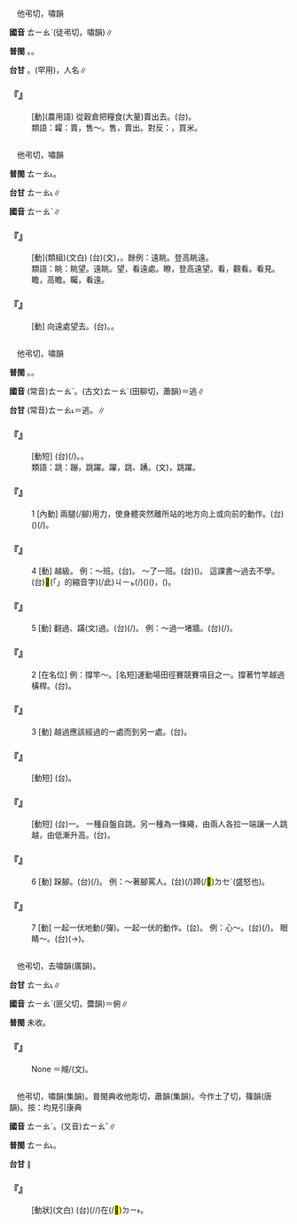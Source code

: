 
=={{ruby|糶|ㄊㄧㄠˋ}}==

　他弔切，嘯韻

'''國音''' <rt>ㄊㄧㄠˋ</rt>{{ruby|。|ㄉㄧㄠˋ}}(徒弔切，嘯韻)∥

'''普閩''' {{ruby|(文)|ㄊㄧㄠ˪}}。{{ruby|(白)|ㄊㄧㄜ˪}}。

'''台甘''' {{ruby|(文)|ㄊㄧㄠ˪}}。{{ruby|(語)|ㄊㄧㄜ˪}}{{ruby|。|ㄉㄧㄠ˫}}(罕用)，人名∥

    

==='''『{{ruby|糶|ㄊㄧㄠˋ}}』'''===
: [動](農用語) 從穀倉把糧食(大量)賣出去。(台){{ruby|糶|ㄊㄧㄜ˪}}{{ruby|粟|ㄑㄧㆤㆶ}}{{ruby|仔|ㄚ}}。
:類語：糶：賣，售～。售，賣出。對反：{{ruby|糴|ㄉㄧˊ}}，買米。
:
    

=={{ruby|眺|ㄊㄧㄠˋ}}==

　他弔切，嘯韻

'''普閩''' <rt>ㄊㄧㄠ˪</rt>。

'''台甘''' <rt>ㄊㄧㄠ˪</rt>∥

'''國音''' <rt>ㄊㄧㄠˋ</rt>∥

    

==='''『{{ruby|眺|ㄊㄧㄠˋ}}{{ruby|望|ㄨㄤˋ}}』'''===
: [動](類組)(文白) (台){{ruby|朓|ㄊㄧㄠˋ}}{{ruby|望|ㆠㆲ˫}}(文)，{{ruby|由|ㄧㄨˊ}}{{ruby|高|ㄍㄨㄢˊ}}{{ruby|處|ㄘㄨ˪}}{{ruby|看|ㄎㄨㆩ˪}}{{ruby|對|ㄉㄨㄧ˪}}{{ruby|下|ㆤ˫}}{{ruby|面|ㆠㄧㄣ˫}}{{ruby|遠|ㄏㆭ˫}}{{ruby|遠|ㄏㆭ˫}}{{ruby|開|ㄎㄨㄧ}}{{ruby|闊|ㄎㄨㄚㆷ}}{{ruby|丌|ㆤ}}{{ruby|所|ㄙㆦˋ}}{{ruby|在|ㄗㄞ˫}}。餘例：遠眺。登高眺遠。
:類語：眺：眺望。遠眺。望，看遠處。瞭，登高遠望。看，觀看。看見。瞻，高瞻。矚，看遠。
:
    

==='''『{{ruby|眺|ㄊㄧㄠˋ}}』'''===
: [動] 向遠處望去。(台){{ruby|看|ㄎㄨㆩ˪}}{{ruby|對|ㄉㄨㄧ˪}}{{ruby|遠|ㄏㆭ˫}}{{ruby|遠|ㄏㆭ˫}}{{ruby|去|ㄎㄧ˪}}。{{ruby|看|ㄎㄨㆩ˪}}{{ruby|遠|ㄏㆭ˫}}。
    

=={{ruby|跳|ㄊㄧㄠˋ}}==

　他弔切，嘯韻

'''普閩''' {{ruby|(文)|ㄊㄧㄠ˪}}{{ruby|。|ㄊㄧㄠˊ}}。{{ruby|(白)|ㄉㄧㄜˊ}}{{ruby|/|ㄊㄧㄜˊ}}。

'''國音''' (常音)<rt>ㄊㄧㄠˋ</rt>。(古文)<rt>ㄊㄧㄠˊ</rt>(田聊切，蕭韻)＝逃∥

'''台甘''' (常音)<rt>ㄊㄧㄠ˪</rt>{{ruby|。|ㄉㄜˊ}}＝逃{{ruby|。|ㄉㄠˊ}}。{{ruby|(語)|ㄉㄧㄜˊ}}∥

    

==='''『{{ruby|跳|ㄊㄧㄠˋ}}{{ruby|槽|ㄘㄠˊ}}』'''===
: [動短] (台){{ruby|換|ㄨㆩ˫}}{{ruby|職|ㄐㄧㆵ}}{{ruby|業|ㆣㄧㄚㆴ ͘}}(/{{ruby|頭|ㄊㄠˊ}}{{ruby|路|ㄌㆦ˫}})。{{ruby|換|ㄨㆩ˫}}{{ruby|頭|ㄊㄠˊ}}{{ruby|家|ㄍㆤ}}。
:類語：跳：蹦，跳躍。躍，跳、踴。{{ruby|趵|ㄅㄠˋ}}(文)，跳躍。
:
    

==='''『{{ruby|跳|ㄊㄧㄠˋ}}』'''===
:1  [內動] 兩腿(/腳)用力，使身體突然離所站的地方向上或向前的動作。(台){{ruby|跳|ㄊㄧㄜˊ}}({{ruby|向|ㄏㄧㆲ˪}}{{ruby|上|ㄒㄧㆲ˫}}){{ruby|或|ㄧㄚㆷ ͘}}{{ruby|是|ㄒㄧ˫}}{{ruby|跳|ㄊㄧㄠ˪}}{{ruby|向|ㄏㄧㆲ˪}}{{ruby|前|ㄐㄧㄢˊ}}(/{{ruby|向|ㄏㄧㆲ˪}}{{ruby|下|ㆤ˫}})。
    

==='''『{{ruby|跳|ㄊㄧㄠˋ}}』'''===
:4  [動] 越級。 例：～班。(台){{ruby|跳|ㄊㄧㄠ˪}}{{ruby|級|ㄍㄧㆴ}}。 ～了一班。(台){{ruby|一|ㄧㆵ}}{{ruby|年|ㄋㄧˊ}}{{ruby|跳|ㄊㄧㄠ˪}}{{ruby|起|·ㄎㄧˋ}}{{ruby|去|ㄎㄧˋ}}{{ruby|三|ㄙㆩ}}{{ruby|年|ㄋㄧˊ}}({{ruby|無|ㆠㄜˊ}}{{ruby|讀|ㄊㄚㆶ ͘}}{{ruby|第|ㄉㆤ˫}}{{ruby|二|ㆢㄧ˫}}{{ruby|/|ㄌㄧ˫}}{{ruby|年|ㄋㄧˊ}}{{ruby|級|ㄍㄧㆴ}})。 這課書～過去不學。(台)<mark>&#xffb50;</mark>(「{{ruby|此|ㄐㄧˋ}}{{ruby|一|ㄐㄧㆵ ͘}}」的縮音字)(/此)<rt>ㄐㄧㆵ</rt>{{ruby|課|ㄎㄜ˪}}{{ruby|冊|ㄘㆤㆷ}}(/{{ruby|只|ㄐㄧˋ}}{{ruby|一|ㄐㄧㆵ ͘}}{{ruby|課|ㄎㄜ˪}})({{ruby|課|ㄎㄜ˪}}{{ruby|文|ㆠㄨㄣˊ}}){{ruby|跳|ㄊㄧㄠ˪}}({{ruby|<mark>&#xf9861;</mark>|ㄌㄤ˪}}){{ruby|過|ㄍㄨㆤ˪}}{{ruby|/|ㄍㆤ˪}}{{ruby|去|ㄎㄧ˪}}{{ruby|無|ㆠㄜˊ}}{{ruby|讀|ㄊㄚㆶ ͘}}，({{ruby|先|ㄒㄧㄢ}}{{ruby|生|ㄙㆥ}}{{ruby|/|ㄒㆪ}}{{ruby|無|ㆠㄜˊ}}{{ruby|教|ㄍㄚ˪}})。
    

==='''『{{ruby|跳|ㄊㄧㄠˋ}}』'''===
:5  [動] 翻過、蹣(文)過。(台){{ruby|跳|ㄊㄧㄠ˪}}{{ruby|過|ㄍㆤ˪}}{{ruby|/|ㄍㄨㆤ˪}}(/{{ruby|蹣|ㄅㄨㆩˊ}}{{ruby|過|ㄍㄨㆤ˪}}{{ruby|/|ㄍㆤ˪}})。 例：～過一堵牆。(台){{ruby|跳|ㄊㄧㄠ˪}}(/{{ruby|蹣|ㄅㄨㆩˊ}}){{ruby|過|ㄍㄨㆤ˪}}{{ruby|/|ㄍㆤ˪}}{{ruby|一|ㄐㄧㆵ ͘}}{{ruby|堵|ㄉㆦˋ}}{{ruby|牆|ㄑㄧㆫˊ}}{{ruby|/|ㄑㄧㆧˊ}}。
    

==='''『{{ruby|跳|ㄊㄧㄠˋ}}』'''===
:2  [在名位] 例：撐竿～。[名短]運動場田徑賽競賽項目之一。撐著竹竿越過橫桿。(台){{ruby|撐|ㄊㆪ˪}}{{ruby|/|ㄊㆥ˪}}{{ruby|一|ㄐㄧㆵ ͘}}{{ruby|枝|ㄍㄧ}}{{ruby|竹|ㄉㄧㆤㆶ}}{{ruby|篙|ㄍㄜ}}{{ruby|跳|ㄊㄧㄠ˪}}{{ruby|過|ㄍㄨㆤ˪}}{{ruby|/|ㄍㆤ˪}}{{ruby|橫|ㄏㄨㆪˊ}}{{ruby|/|ㄏㄨㆮˊ}}{{ruby|桿|ㄍㄨㆩ}}。
    

==='''『{{ruby|跳|ㄊㄧㄠˋ}}』'''===
:3  [動] 越過應該經過的一處而到另一處。(台){{ruby|跳|ㄊㄧㄠ˪}}{{ruby|過|ㄍㄨㆤ˪}}{{ruby|/|ㄍㆤ˪}}{{ruby|/|ㄍㄜ˪}}{{ruby|去|ㄎㄧ˪}}。
    

==='''『{{ruby|跳|ㄊㄧㄠˋ}}{{ruby|馬|ㄇㄚˇ}}』'''===
: [動短] (台){{ruby|象|ㄑㄧㆧ˫}}{{ruby|/|ㄑㄧㆫˊ}}{{ruby|棋|ㄍㄧˊ}}{{ruby|用|ㄧㄥ˪}}{{ruby|/|ㄧㆲ˫}}{{ruby|語|ㆣㄧˋ}}{{ruby|/|ㆣㄨˋ}}。
    

==='''『{{ruby|跳|ㄊㄧㄠˋ}}{{ruby|繩|ㄕㄥˊ}}』'''===
: [動短] (台){{ruby|遊|ㄧㄨˊ}}{{ruby|戲|ㄏㄧ˪}}{{ruby|丌|ㆤ}}一{{ruby|種|ㄐㄧㆲˋ}}。 一種自盤自跳。另一種為一條繩，由兩人各拉一端讓一人跳越，由低漸升高。(台){{ruby|跳|ㄊㄧㄠ˪}}{{ruby|索|ㄙㄜㆷ}}{{ruby|仔|ㄚ}}。
    

==='''『{{ruby|跳|ㄊㄧㄠˋ}}』'''===
:6  [動] 跺腳。(台){{ruby|頓|ㄉㆭ˪}}(/{{ruby|踐|ㄐㄧㄢˋ}}{{ruby|→|ㄗㆰ˪}})。 例：～著腳罵人。(台){{ruby|頓|ㄉㆭ˪}}(/{{ruby|踐|ㄐㄧㄢˋ}}{{ruby|→|ㄗㆰ˪}})蹄(/<mark>&#xf96c4;</mark>)<rt>ㄉㆤˊ</rt>{{ruby|/|ㄉㄨㆤˊ}}{{ruby|罵|ㄇㄚ˫}}{{ruby|人|·ㄌㄤˊ}}(盛怒也)。
    

==='''『{{ruby|跳|ㄊㄧㄠˋ}}』'''===
:7  [動] 一起一伏地動(/彈)。一起一伏的動作。(台){{ruby|跳|ㄊㄧㄠ˪}}{{ruby|動|ㄉㆲ˫}}。 例：心～。(台){{ruby|心|ㄒㄧㆬ}}{{ruby|肝|ㄍㄨㆩ}}{{ruby|跳|ㄊㄧㄠ˪}}(/{{ruby|惝|ㄑㄧㄥˋ}})。 眼睛～。(台){{ruby|目|ㆠㄚㆶ ͘}}{{ruby|珠|ㄗㄨ}}(→{{ruby|睭|ㄐㄧㄨ}}){{ruby|掣|ㄘㄨㄚㆷ}}。
    

=={{ruby|頫|ㄊㄧㄠˋ}}==

　他弔切，去嘯韻(廣韻)。

'''台甘''' <rt>ㄊㄧㄠ˪</rt>{{ruby|。|ㄏㄨˋ}}∥

'''國音''' <rt>ㄊㄧㄠˋ</rt>{{ruby|。|ㄈㄨˇ}}(匪父切，麌韻)＝俯∥

'''普閩''' 未收。

    

==='''『{{ruby|頫|ㄊㄧㄠˋ}}』'''===
: None ＝覜/{{ruby|眺|ㄊㄧㄠˋ}}(文)。
    

=={{ruby|朓|ㄊㄧㄠˋ}}==

　他弔切，嘯韻(集韻)。普閩典收他彫切，蕭韻(集韻)。今作土了切，篠韻(唐韻)。按：均見引康典

'''國音''' <rt>ㄊㄧㄠˋ</rt>。(又音)<rt>ㄊㄧㄠˇ</rt>∥

'''普閩''' <rt>ㄊㄧㄠ˪</rt>。

'''台甘''' {{ruby|(文)|ㄊㄧㄠ˪}}∥

    

==='''『{{ruby|朓|ㄊㄧㄠˋ}}』'''===
: [動狀](文白) (台){{ruby|舊|ㄍㄨ˫}}{{ruby|曆|ㄌㄧㆤㆶ ͘}}{{ruby|月|ㆣㄨㆤㆷ ͘}}{{ruby|/|ㆣㆤㆷ ͘}}{{ruby|底|ㄉㄨㆤˋ}}{{ruby|/|ㄉㆤˋ}}{{ruby|月|ㆣㆤㆷ ͘}}(/{{ruby|月|ㆣㆤㆷ ͘}}{{ruby|/|ㆣㄨㆤㆷ ͘}}{{ruby|娘|ㄋㄧㄨˊ}}/{{ruby|月|ㆣㆤㆷ ͘}}{{ruby|/|ㆣㄨㆤㆷ ͘}}{{ruby|球|ㄍㄧㄨˊ}}){{ruby|出|ㄘㄨㆵ}}{{ruby|現|ㄏㄧㄢ˫}}在(/<mark>&#xf9853;</mark>)<rt>ㄉㄧ˫</rt>{{ruby|西|ㄙㄞ}}{{ruby|方|ㄏㆭ}}。
    
